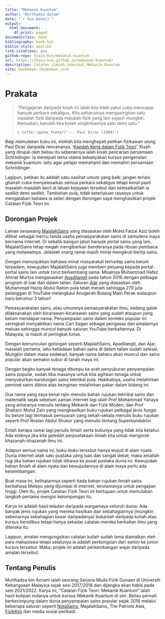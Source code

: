 ```yaml
--- 
title: "Mekanik Kuantum"
author: "Murthadza Aznam"
date: "`r Sys.Date()`"
output:
  html_document:
    df_print: paged
documentclass: book
bibliography: book.bib
biblio-style: apalike
link-citations: yes
github-repo: thaza-Kun/mekanik-kuantum
url: https://thaza-kun.github.io/mekanik-kuantum/
description: Catatan ilmiah teknikal Mekanik Kuantum
site: bookdown::bookdown_site
---
```


# Prakata {-}

> "Pengajaran daripada kisah ini ialah kita tidak patut cuba mencapai banyak perkara sekaligus. Kita seharusnya mengasingkan satu masalah fizik daripada masalah fizik yang lain sejauh mungkin. Kemudian, barulah kita boleh singkirkannya satu demi satu."
>
>`r tufte::quote_footer('--- Paul Dirac (1989)')`

Bagi memulakan buku ini, eloklah kita menghayati petikan fizikawan ulung Paul Dirac daripada rencananya, '[Kaedah Kerja dalam Fizik Teori](https://fizikkini.com/kaedah-kerja-dalam-fizik-teori-bahagian-i/)'. Kisah yang dirujuk oleh beliau itu sebenarnya ialah kisah pencarian persamaan Schr&ouml;dinger. Ia menepati tema utama kebanyakan kursus pengenalan mekanik kuantum: iaitu agar pelajar memahami dan memahiri persamaan Schr&ouml;dinger.

Lagipun, petikan itu adalah satu nasihat umum yang baik: jangan terlalu ghairah cuba menyelesaikan semua perkara sekaligus tetapi kenal pasti masalah-masalah kecil di laluan kejayaan tersebut dan selesaikanlah ia sedikit demi sedikit. Tambahan pula, tidak keterlaluan rasanya untuk mengatakan bahawa ia selari dengan dorongan saya menghasilkan projek Catatan Fizik Teori ini.

## Dorongan Projek {-}

Laman sesawang [MajalahSains](www.majalahsains.com) yang diasaskan oleh Mohd Faizal Aziz boleh dilihat sebagai mercu tanda usaha pemasyarakatan sains di samudera maya bernama internet. Di sebalik bangun jatuh banyak portal sains yang lain, MajalahSains tetap megah mengibarkan benderanya pada ribuan pembaca yang melawatnya. Jelaslah orang ramai masih minat mengikuti berita sains.

Dengan menunjukkan bahawa minat masyarakat terhadap sains belum terpadam, kewujudan MajalahSains juga memberi peluang kepada portal-portal sains lain untuk turut berkembang sama. Misalnya Muhammad Hafez Ahmat Murtza mengasaskan [Apadilangit](https://apadilangit.com/) pada tahun 2016 dengan pelbagai program di luar dan dalam talian. Saluran [Ajar](https://www.youtube.com/c/AjarMalaysia) yang diasaskan oleh Muhammad Haziq Abdul Rahim pula telah meraih sehingga 270 juta pelanggan di YouTube melangkaui Anugerah Butang Main Perak walaupun baru berumur 3 tahun!

Pemasyarakatan sains, atau umumnya pemasyarakatan ilmu, sedang galak dilaksanakan oleh bicarawan-bicarawan sains yang sudah ataupun yang belum mendapat nama. Penyampaian sains dalam konteks popular ini seringkali menyabitkan nama Carl Sagan sebagai pengasas dan amalannya meluas sehingga muncul banyak saluran YouTube berkaitannya. Di Malaysia, ia masih di peringkat tunas.

Dengan kemunculan golongan seperti MajalahSains, Apadilangit, dan Ajar, masalah pertama, iaitu ketiadaan bahan sains di dalam talian sudah selesai. Mungkin dalam masa sedekad, banyak nama baharu akan muncul dan sains popular akan semakin subur di tanah maya ini.

Dengan begitu banyak tenaga ditumpu ke arah penyuburan penyampaian sains popular, sudah tiba masanya untuk kita agihkan tenaga untuk menyuburkan kandungan sains teknikal pula. Hakikatnya, usaha melahirkan peminat sains dibina atas keinginan melahirkan pakar dalam bidang ini.

Dua nama yang saya kenal rajin menulis bahan rujukan teknikal sains dan matematik sejak sebelum zaman internet lagi ialah Prof Mohammad Yahaya yang antaranya menulis tentang Mekanik dan Fizik Moden; dan Prof Shaharir Mohd Zain yang menghasilkan buku rujukan pelbagai jenis fungsi. Itu belum lagi termasuk pensyarah yang sekali-sekala menulis buku rujukan seperti Prof Roslan Abdul Shukor yang menulis tentang Superkonduktor.

Entah berapa ramai lagi penulis ilmiah serta bukunya yang tidak kita ketahui. Ada eloknya jika kita geledah perpustakaan ilmiah kita untuk mengorek khazanah-khazanah ilmu ini.

Adapun semua nama ini, buku-buku tersebut hanya wujud di alam nyata. Dunia internet ialah satu pustaka yang luas dan sangat dekat; maka amatlah rugi jika bahan rujukan tidak dibawa ke pusat pustaka dunia ini. Kewujudan bahan ilmiah di alam nyata dan kewujudannya di alam maya perlu ada keseimbangan.

Buat masa ini, kelihatannya seperti tiada bahan rujukan ilmiah sains berbahasa Melayu yang dijumpai di internet, terutamanya untuk pengajian tinggi. Oleh itu, projek Catatan Fizik Teori ini bertujuan untuk memulakan langkah pertama mengisi kelompongan itu.

Karya ini adalah hasil teladan daripada wargamaya seluruh dunia. Ada banyak jenis rujukan yang mereka hasilkan dan sebahagiannya (mungkin sebenarnya sebahagian besar daripadanya) bukanlah daripada kuliah atau kursus bersilibus tetapi hanya sekadar catatan mereka berkaitan ilmu yang diteroka itu.

Lagipun, amalan mengongsikan catatan kuliah sudah lama diamalkan oleh para mahasiswa tetapi selalunya ia adalah perkongsian dari senior ke junior kursus tersebut. Maka, projek ini adalah perkembangan wajar daripada amalan tersebut.

## Tentang Penulis {-}

Murthadza bin Aznam ialah seorang Sarjana Muda Fizik Gunaan di Universiti Kebangsaan Malaysia sejak sesi 2017/2018 dan dijangka akan habis pada sesi 2021/2022. Karya ini, "Catatan Fizik Teori: Mekanik Kuantum" ialah hasil kutipan notanya untuk kursus Mekanik Kuantum di sini. Beliau pernah berkecimpung dalam dunia penyampaian sains popular sejak 2016 melalui beberapa saluran seperti [NotaSains](www.notasains.wordpress.com), MajalahSains, The Patriots Asia, [FizikKini](www.fizikkini.com) dan media sosial peribadi.